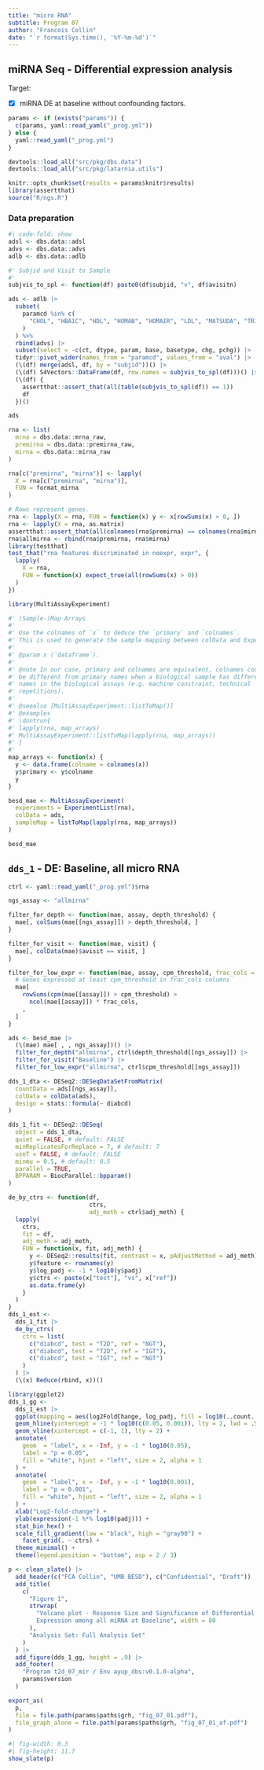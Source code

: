 ```yaml
---
title: "micro RNA"
subtitle: Program 07
author: "Francois Collin"
date: "`r format(Sys.time(), '%Y-%m-%d')`"
---
```



## miRNA Seq - Differential expression analysis

Target:

- [x] miRNA DE at baseline without confounding factors.


```r
params <- if (exists("params")) {
  c(params, yaml::read_yaml("_prog.yml"))
} else {
  yaml::read_yaml("_prog.yml")
}

devtools::load_all("src/pkg/dbs.data")
devtools::load_all("src/pkg/latarnia.utils")

knitr::opts_chunk$set(results = params$knitr$results)
library(assertthat)
source("R/ngs.R")
```

### Data preparation

```r
#| code-fold: show
adsl <- dbs.data::adsl
advs <- dbs.data::advs
adlb <- dbs.data::adlb

#' Subjid and Visit to Sample
#' 
subjvis_to_spl <- function(df) paste0(df$subjid, "v", df$avisitn)

ads <- adlb |>
  subset(
    paramcd %in% c(
      "CHOL", "HBA1C", "HDL", "HOMAB", "HOMAIR", "LDL", "MATSUDA", "TRIG"
    )
  ) %>%
  rbind(advs) |>
  subset(select = -c(ct, dtype, param, base, basetype, chg, pchg)) |>
  tidyr::pivot_wider(names_from = "paramcd", values_from = "aval") |>
  (\(df) merge(adsl, df, by = "subjid"))() |>
  (\(df) S4Vectors::DataFrame(df, row.names = subjvis_to_spl(df)))() |>
  (\(df) {
    assertthat::assert_that(all(table(subjvis_to_spl(df)) == 1))
    df
  })()

ads
```


```r
rna <- list(
  mrna = dbs.data::mrna_raw,
  premirna = dbs.data::premirna_raw,
  mirna = dbs.data::mirna_raw
)

rna[c("premirna", "mirna")] <- lapply(
  X = rna[c("premirna", "mirna")],
  FUN = format_mirna
)

# Rows represent genes.
rna <- lapply(X = rna, FUN = function(x) y <- x[rowSums(x) > 0, ])
rna <- lapply(X = rna, as.matrix)
assertthat::assert_that(all(colnames(rna$premirna) == colnames(rna$mirna)))
rna$allmirna <- rbind(rna$premirna, rna$mirna)
library(testthat)
test_that("rna features discriminated in noexpr, expr", {
  lapply(
    X = rna,
    FUN = function(x) expect_true(all(rowSums(x) > 0))
  )
})
```

```r
library(MultiAssayExperiment)

#' (Sample-)Map Arrays
#'
#' Use the colnames of `x` to deduce the `primary` and `colnames`.
#' This is used to generate the sample mapping between colData and Experiments.
#'
#' @param x (`dataframe`).
#'
#' @note In our case, primary and colnames are equivalent, colnames could
#' be different from primary names when a biological sample has different
#' names in the biological assays (e.g. machine constraint, technical
#' repetitions).
#'
#' @seealso [MultiAssayExperiment::listToMap()]
#' @examples
#' \dontrun{
#' lapply(rna, map_arrays)
#' MultiAssayExperiment::listToMap(lapply(rna, map_arrays))
#' }
#'
map_arrays <- function(x) {
  y <- data.frame(colname = colnames(x))
  y$primary <- y$colname
  y
}

besd_mae <- MultiAssayExperiment(
  experiments = ExperimentList(rna),
  colData = ads,
  sampleMap = listToMap(lapply(rna, map_arrays))
)

besd_mae
```

## `dds_1` - DE: Baseline, all micro RNA

```r
ctrl <- yaml::read_yaml("_prog.yml")$rna

ngs_assay <- "allmirna"

filter_for_depth <- function(mae, assay, depth_threshold) {
  mae[, colSums(mae[[ngs_assay]]) > depth_threshold, ]
}

filter_for_visit <- function(mae, visit) {
  mae[, colData(mae)$avisit == visit, ]
}

filter_for_low_expr <- function(mae, assay, cpm_threshold, frac_cols = 1 / 2) {
  # Genes expressed at least cpm_threshold in frac_cols columns
  mae[
    rowSums(cpm(mae[[assay]]) > cpm_threshold) >
      ncol(mae[[assay]]) * frac_cols,
    ,
  ]
}

ads <- besd_mae |>
  (\(mae) mae[ , , ngs_assay])() |>
  filter_for_depth("allmirna", ctrl$depth_threshold[[ngs_assay]]) |>
  filter_for_visit("Baseline") |>
  filter_for_low_expr("allmirna", ctrl$cpm_threshold[[ngs_assay]])

dds_1_dta <- DESeq2::DESeqDataSetFromMatrix(
  countData = ads[[ngs_assay]],
  colData = colData(ads),
  design = stats::formula(~ diabcd)
)
```


```r
dds_1_fit <- DESeq2::DESeq(
  object = dds_1_dta,
  quiet = FALSE, # default: FALSE
  minReplicatesForReplace = 7, # default: 7
  useT = FALSE, # default: FALSE
  minmu = 0.5, # default: 0.5
  parallel = TRUE,
  BPPARAM = BiocParallel::bpparam()
)
```


```r
de_by_ctrs <- function(df,
                       ctrs,
                       adj_meth = ctrl$adj_meth) {
  lapply(
    ctrs,
    fit = df,
    adj_meth = adj_meth,
    FUN = function(x, fit, adj_meth) {
      y <- DESeq2::results(fit, contrast = x, pAdjustMethod = adj_meth)
      y$feature <- rownames(y)
      y$log_padj <- -1 * log10(y$padj)
      y$ctrs <- paste(x["test"], "vs", x["ref"])
      as.data.frame(y)
    }
  )
}
dds_1_est <-
  dds_1_fit |>
  de_by_ctrs(
    ctrs = list(
      c("diabcd", test = "T2D", ref = "NGT"),
      c("diabcd", test = "T2D", ref = "IGT"),
      c("diabcd", test = "IGT", ref = "NGT")
    )
  ) |>
  (\(x) Reduce(rbind, x))()
```


```r
library(ggplot2)
dds_1_gg <-
  dds_1_est |>
  ggplot(mapping = aes(log2FoldChange, log_padj, fill = log10(..count..))) +
  geom_hline(yintercept = -1 * log10(c(0.05, 0.001)), lty = 2, lwd = .5) +
  geom_vline(xintercept = c(-1, 1), lty = 2) +
  annotate(
    geom  = "label", x = -Inf, y = -1 * log10(0.05),
    label = "p = 0.05",
    fill = "white", hjust = "left", size = 2, alpha = 1
  ) +
  annotate(
    geom  = "label", x = -Inf, y = -1 * log10(0.001),
    label = "p = 0.001",
    fill = "white", hjust = "left", size = 2, alpha = 1
  ) +
  xlab("Log2-fold-change") +
  ylab(expression(-1 %*% log10(padj))) +
  stat_bin_hex() +
  scale_fill_gradient(low = "black", high = "gray90") +
    facet_grid(. ~ ctrs) +
  theme_minimal() +
  theme(legend.position = "bottom", asp = 2 / 3)
```

```r
p <- clean_slate() |>
  add_header(c("FCA Collin", "UMB BESD"), c("Confidential", "Draft")) |>
  add_title(
    c(
      "Figure 1",
      strwrap(
        "Volcano plot - Response Size and Significance of Differential
        Expression among all miRNA at Baseline", width = 80
      ),
      "Analysis Set: Full Analysis Set"
    )
  ) |>
  add_figure(dds_1_gg, height = .9) |>
  add_footer(
    "Program t2d_07_mir / Env ayup_dbs:v0.1.0-alpha",
    params$version
  )
```

```r
export_as(
  p,
  file = file.path(params$paths$grh, "fig_07_01.pdf"),
  file_graph_alone = file.path(params$paths$grh, "fig_07_01_af.pdf")
)
```

```r
#| fig-width: 8.3
#| fig-height: 11.7
show_slate(p)
```

